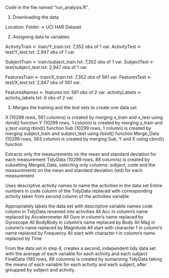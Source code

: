Code in the file named "run_analysis.R".


1. Downloading the data

Location: Folder -> UCI HAR Dataset


2. Assigning  data to variables

ActivityTrain <- train/Y_train.txt: 7,352 obs of 1 var.
ActivityTest  <- test/Y_test.txt: 2,947 obs of 1 var.

SubjectTrain <- train/subject_train.txt: 7,352 obs of 1 var.
SubjectTest  <- test/subject_test.txt: 2,947 obs of 1 var.

FeaturesTrain <- train/X_train.txt: 7,352 obs of 561 var.
FeaturesTest  <- test/X_test.txt: 2,947 obs of 561 var.

FeaturesNames <- features.txt: 561 obs of 2 var.
activityLabels <- activity_labels.txt: 6 obs of 2 var.


3. Merges the training and the test sets to create one data set

X (10299 rows, 561 columns) is created by merging x_train and x_test using rbind() function
Y (10299 rows, 1 column) is created by merging y_train and y_test using rbind() function
Sub (10299 rows, 1 column) is created by merging subject_train and subject_test using rbind() function
Merge_Data (10299 rows, 563 column) is created by merging Sub, Y and X using cbind() function

Extracts only the measurements on the mean and standard deviation for each measurement
TidyData (10299 rows, 88 columns) is created by subsetting Merged_Data, selecting only columns: subject, code and the measurements on the mean and standard deviation (std) for each measurement

Uses descriptive activity names to name the activities in the data set
Entire numbers in code column of the TidyData replaced with corresponding activity taken from second column of the activities variable

Appropriately labels the data set with descriptive variable names
code column in TidyData renamed into activities
All Acc in column’s name replaced by Accelerometer
All Gyro in column’s name replaced by Gyroscope
All BodyBody in column’s name replaced by Body
All Mag in column’s name replaced by Magnitude
All start with character f in column’s name replaced by Frequency
All start with character t in column’s name replaced by Time

From the data set in step 4, creates a second, independent tidy data set with the average of each variable for each activity and each subject
FinalData (180 rows, 88 columns) is created by sumarizing TidyData taking the means of each variable for each activity and each subject, after groupped by subject and activity.

